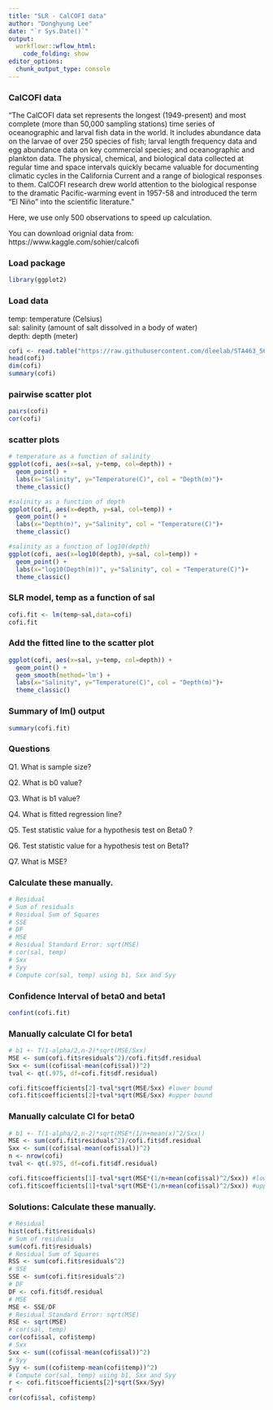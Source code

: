 ```yaml
---
title: "SLR - CalCOFI data"
author: "Donghyung Lee"
date: "`r Sys.Date()`"
output: 
  workflowr::wflow_html:
    code_folding: show
editor_options:
  chunk_output_type: console
---
```


### CalCOFI data
"The CalCOFI data set represents the longest (1949-present) and most complete (more than 50,000 sampling stations) time series of oceanographic and larval fish data in the world. It includes abundance data on the larvae of over 250 species of fish; larval length frequency data and egg abundance data on key commercial species; and oceanographic and plankton data. The physical, chemical, and biological data collected at regular time and space intervals quickly became valuable for documenting climatic cycles in the California Current and a range of biological responses to them. CalCOFI research drew world attention to the biological response to the dramatic Pacific-warming event in 1957-58 and introduced the term “El Niño” into the scientific literature." <br />

Here, we use only 500 observations to speed up calculation.

You can download orignial data from: https://www.kaggle.com/sohier/calcofi 

### Load package
```r
library(ggplot2)
```

### Load data
temp: temperature (Celsius) <br />
sal: salinity (amount of salt dissolved in a body of water) <br />
depth: depth (meter)
```r
cofi <- read.table("https://raw.githubusercontent.com/dleelab/STA463_563_Fall2019/master/data/calcofi_500.csv", header=TRUE, sep = ",")
head(cofi)
dim(cofi)
summary(cofi)
```

### pairwise scatter plot 
```r
pairs(cofi)
cor(cofi)
```

### scatter plots 
```r
# temperature as a function of salinity
ggplot(cofi, aes(x=sal, y=temp, col=depth)) + 
  geom_point() +
  labs(x="Salinity", y="Temperature(C)", col = "Depth(m)")+
  theme_classic()

#salinity as a function of depth
ggplot(cofi, aes(x=depth, y=sal, col=temp)) + 
  geom_point() +
  labs(x="Depth(m)", y="Salinity", col = "Temperature(C)")+
  theme_classic()

#salinity as a function of log10(depth)
ggplot(cofi, aes(x=log10(depth), y=sal, col=temp)) + 
  geom_point() +
  labs(x="log10(Depth(m))", y="Salinity", col = "Temperature(C)")+
  theme_classic()
```

### SLR model, temp as a function of sal
```r
cofi.fit <- lm(temp~sal,data=cofi)
cofi.fit
```

### Add the fitted line to the scatter plot
```r
ggplot(cofi, aes(x=sal, y=temp, col=depth)) + 
  geom_point() +
  geom_smooth(method='lm') +
  labs(x="Salinity", y="Temperature(C)", col = "Depth(m)")+
  theme_classic()
```

### Summary of lm() output
```r
summary(cofi.fit)
```

### Questions

Q1. What is sample size?

Q2. What is b0 value?

Q3. What is b1 value?

Q4. What is fitted regression line?

Q5. Test statistic value for a hypothesis test on Beta0 ?

Q6. Test statistic value for a hypothesis test on Beta1?

Q7. What is MSE?

### Calculate these manually.
```r
# Residual
# Sum of residuals
# Residual Sum of Squares
# SSE
# DF
# MSE
# Residual Standard Error: sqrt(MSE)
# cor(sal, temp)
# Sxx
# Syy 
# Compute cor(sal, temp) using b1, Sxx and Syy
```

### Confidence Interval of beta0 and beta1
```r
confint(cofi.fit)
```

### Manually calculate CI for beta1
```r
# b1 +- T(1-alpha/2,n-2)*sqrt(MSE/Sxx)
MSE <- sum(cofi.fit$residuals^2)/cofi.fit$df.residual
Sxx <- sum((cofi$sal-mean(cofi$sal))^2)
tval <- qt(.975, df=cofi.fit$df.residual)

cofi.fit$coefficients[2]-tval*sqrt(MSE/Sxx) #lower bound
cofi.fit$coefficients[2]+tval*sqrt(MSE/Sxx) #upper bound
```

### Manually calculate CI for beta0
```r
# b1 +- T(1-alpha/2,n-2)*sqrt(MSE*(1/n+mean(x)^2/Sxx))
MSE <- sum(cofi.fit$residuals^2)/cofi.fit$df.residual
Sxx <- sum((cofi$sal-mean(cofi$sal))^2)
n <- nrow(cofi)
tval <- qt(.975, df=cofi.fit$df.residual)

cofi.fit$coefficients[1]-tval*sqrt(MSE*(1/n+mean(cofi$sal)^2/Sxx)) #lower bound
cofi.fit$coefficients[1]+tval*sqrt(MSE*(1/n+mean(cofi$sal)^2/Sxx)) #upper bound
```


### Solutions: Calculate these manually.
```r
# Residual
hist(cofi.fit$residuals)
# Sum of residuals
sum(cofi.fit$residuals)
# Residual Sum of Squares
RSS <- sum(cofi.fit$residuals^2)
# SSE
SSE <- sum(cofi.fit$residuals^2)
# DF
DF <- cofi.fit$df.residual
# MSE
MSE <- SSE/DF
# Residual Standard Error: sqrt(MSE)
RSE <- sqrt(MSE)
# cor(sal, temp)
cor(cofi$sal, cofi$temp)
# Sxx
Sxx <- sum((cofi$sal-mean(cofi$sal))^2)
# Syy 
Syy <- sum((cofi$temp-mean(cofi$temp))^2)
# Compute cor(sal, temp) using b1, Sxx and Syy
r <- cofi.fit$coefficients[2]*sqrt(Sxx/Syy)
r
cor(cofi$sal, cofi$temp)
```
